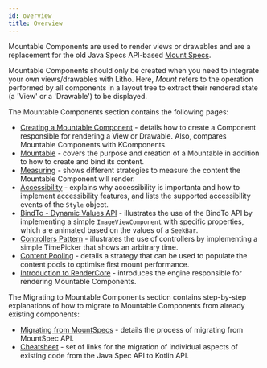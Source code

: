 ```yaml
---
id: overview
title: Overview
---
```


Mountable Components are used to render views or drawables and are a replacement for the old Java Specs API-based [Mount Specs](../codegen/mount-specs.md).

Mountable Components should only be created when you need to integrate your own views/drawables with Litho. Here, *Mount* refers to the operation performed by all components in a layout tree to extract their rendered state (a 'View' or a 'Drawable') to be displayed.

The Mountable Components section contains the following pages:

* [Creating a Mountable Component](mountable-component.mdx) - details how to create a Component responsible for rendering a View or Drawable. Also, compares Mountable Components with KComponents.
* [Mountable](mountable.mdx) - covers the purpose and creation of a Mountable in addition to how to create and bind its content.
* [Measuring](mountable-measuring.mdx) - shows different strategies to measure the content the Mountable Component will render.
* [Accessibility](accessibility.mdx) - explains why accessibility is importanta and how to implement accessibility features, and lists the supported accessibility events of the `Style` object.
* [BindTo - Dynamic Values API](mountable-bindto.mdx) - illustrates the use of the BindTo API by implementing a simple `ImageViewComponent` with specific properties, which are animated based on the values of a `SeekBar`.
* [Controllers Pattern](mountable-controllers.mdx) - illustrates the use of controllers by implementing a simple TimePicker that shows an arbitrary time.
* [Content Pooling](mountable-preallocation.mdx) - details a strategy that can be used to populate the content pools to optimise first mount performance.
* [Introduction to RenderCore](introduction-to-rendercore.mdx) - introduces the engine responsible for rendering Mountable Components.

The Migrating to Mountable Components section contains step-by-step explanations of how to migrate to Mountable Components from already existing components:
* [Migrating from MountSpecs](migrating-from-mountspecs.mdx) - details the process of migrating from MountSpec API.
* [Cheatsheet](mountable-cheatsheet.mdx) - set of links for the migration of individual aspects of existing code from the Java Spec API to Kotlin API.
